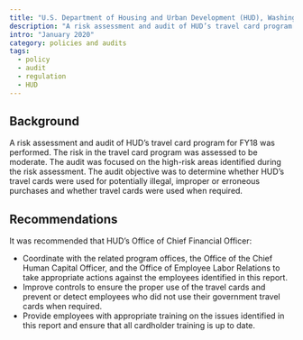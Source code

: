 ```yaml
---
title: "U.S. Department of Housing and Urban Development (HUD), Washington, DC - Government Travel Cards"
description: "A risk assessment and audit of HUD’s travel card program for FY18 was performed."
intro: "January 2020"
category: policies and audits
tags:
  - policy
  - audit
  - regulation
  - HUD
---
```



<LinkButton link="files/audits/2020-hud-travel.pdf" text="View full audit [PDF, 22 pages]" />

## Background

A risk assessment and audit of HUD’s travel card program for FY18 was performed. The risk in the travel card program was assessed to be moderate. The audit was focused on the high-risk areas identified during the risk assessment. The audit objective was to determine whether HUD’s travel cards were used for potentially illegal, improper or erroneous purchases and whether travel cards were used when required.

## Recommendations

It was recommended that HUD’s Office of Chief Financial Officer:

- Coordinate with the related program offices, the Office of the Chief Human Capital Officer, and the Office of Employee Labor Relations to take appropriate actions against the employees identified in this report.
- Improve controls to ensure the proper use of the travel cards and prevent or detect employees who did not use their government travel cards when required.
- Provide employees with appropriate training on the issues identified in this report and ensure that all cardholder training is up to date. 

